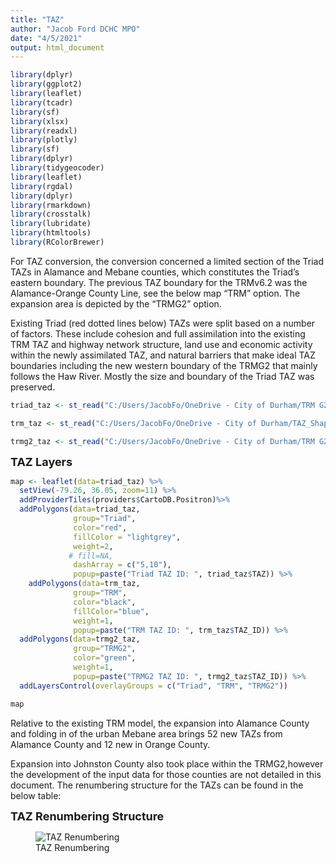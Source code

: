 ```yaml
---
title: "TAZ"
author: "Jacob Ford DCHC MPO"
date: "4/5/2021"
output: html_document
---
```



```r
library(dplyr)
library(ggplot2)
library(leaflet)
library(tcadr)
library(sf)
library(xlsx)
library(readxl)
library(plotly)
library(sf)
library(dplyr)
library(tidygeocoder)
library(leaflet)
library(rgdal)
library(dplyr)
library(rmarkdown)
library(crosstalk)
library(lubridate)
library(htmltools)
library(RColorBrewer)

```

For TAZ conversion, the conversion concerned a limited section of the Triad TAZs in Alamance and Mebane counties, which constitutes the Triad's eastern boundary. The previous TAZ boundary for the TRMv6.2 was the Alamance-Orange County Line, see the below map "TRM" option. The expansion area is depicted by the "TRMG2" option. 

Existing Triad (red dotted lines below) TAZs were split based on a number of factors. These include cohesion and full assimilation into the existing TRM TAZ and highway network structure, land use and economic activity within the newly assimilated TAZ, and natural barriers that make ideal TAZ boundaries including the new western boundary of the TRMG2 that mainly follows the Haw River. Mostly the size and boundary of the Triad TAZ was preserved. 




```r
triad_taz <- st_read("C:/Users/JacobFo/OneDrive - City of Durham/TRM G2/Alamance Expansion/Triad Model/Triad_TAZ.shp")

trm_taz <- st_read("C:/Users/JacobFo/OneDrive - City of Durham/TAZ_Shape.shp")

trmg2_taz <- st_read("C:/Users/JacobFo/OneDrive - City of Durham/TRM G2/Alamance Expansion/Triad Model/TRMG2_TAZ.shp")
```


<font size ="4"> **TAZ Layers** </font>

```r

map <- leaflet(data=triad_taz) %>%
  setView(-79.26, 36.05, zoom=11) %>%
  addProviderTiles(providers$CartoDB.Positron)%>%
  addPolygons(data=triad_taz,
              group="Triad",
              color="red",
              fillColor = "lightgrey",
              weight=2,
             # fill=NA,
              dashArray = c("5,10"),
              popup=paste("Triad TAZ ID: ", triad_taz$TAZ)) %>%
    addPolygons(data=trm_taz,
              group="TRM",
              color="black",
              fillColor="blue",
              weight=1,
              popup=paste("TRM TAZ ID: ", trm_taz$TAZ_ID)) %>%
  addPolygons(data=trmg2_taz,
              group="TRMG2",
              color="green",
              weight=1,
              popup=paste("TRMG2 TAZ ID: ", trmg2_taz$TAZ_ID)) %>%
  addLayersControl(overlayGroups = c("Triad", "TRM", "TRMG2"))

map

```
Relative to the existing TRM model, the expansion into Alamance County and folding in of the urban Mebane area brings 52 new TAZs from Alamance County and 12 new in Orange County. 

Expansion into Johnston County also took place within the TRMG2,however the development of the input data for those counties are not detailed in this document. The renumbering structure for the TAZs can be found in the below table:


<font size ="4"> **TAZ Renumbering Structure** </font>

![TAZ Renumbering](TAZ_G2_Renumbering.png)

